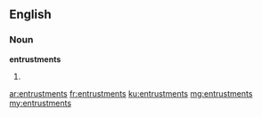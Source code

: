 ==English==

===Noun===
'''entrustments'''

# {{plural of|[[entrustment]]}}

[[ar:entrustments]]
[[fr:entrustments]]
[[ku:entrustments]]
[[mg:entrustments]]
[[my:entrustments]]